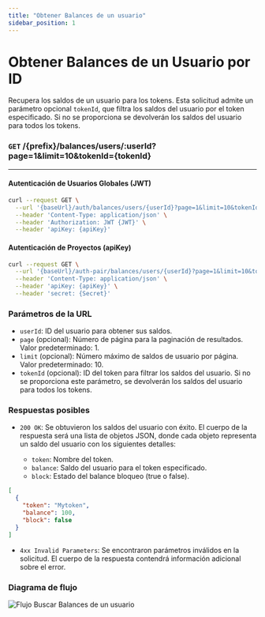```yaml
---
title: "Obtener Balances de un usuario"
sidebar_position: 1
---
```


# Obtener Balances de un Usuario por ID

Recupera los saldos de un usuario para los tokens. Esta solicitud admite un parámetro opcional `tokenId`, que filtra los saldos del usuario por el token especificado. Si no se proporciona se devolverán los saldos del usuario para todos los tokens.

### `GET` /{prefix}/balances/users/:userId?page=1&limit=10&tokenId={tokenId}

---

#### Autenticación de Usuarios Globales (JWT)

```bash
curl --request GET \
  --url '{baseUrl}/auth/balances/users/{userId}?page=1&limit=10&tokenId={tokenId}' \
  --header 'Content-Type: application/json' \
  --header 'Authorization: JWT {JWT}' \
  --header 'apiKey: {apiKey}'
```

#### Autenticación de Proyectos (apiKey)

```bash
curl --request GET \
  --url '{baseUrl}/auth-pair/balances/users/{userId}?page=1&limit=10&tokenId={tokenId}' \
  --header 'Content-Type: application/json' \
  --header 'apiKey: {apiKey}' \
  --header 'secret: {Secret}'
```

### Parámetros de la URL

- `userId`: ID del usuario para obtener sus saldos.
- `page` (opcional): Número de página para la paginación de resultados. Valor predeterminado: 1.
- `limit` (opcional): Número máximo de saldos de usuario por página. Valor predeterminado: 10.
- `tokenId` (opcional): ID del token para filtrar los saldos del usuario. Si no se proporciona este parámetro, se devolverán los saldos del usuario para todos los tokens.

### Respuestas posibles

- `200 OK`: Se obtuvieron los saldos del usuario con éxito. El cuerpo de la respuesta será una lista de objetos JSON, donde cada objeto representa un saldo del usuario con los siguientes detalles:

  - `token`: Nombre del token.
  - `balance`: Saldo del usuario para el token especificado.
  - `block`: Estado del balance bloqueo (true o false).

```json
[
  {
    "token": "Mytoken",
    "balance": 100,
    "block": false
  }
]
```

- `4xx Invalid Parameters`: Se encontraron parámetros inválidos en la solicitud. El cuerpo de la respuesta contendrá información adicional sobre el error.

### Diagrama de flujo

![Flujo Buscar Balances de un usuario](/img/docs/balance/flowFindByUser.png "FlowFindByUser")
